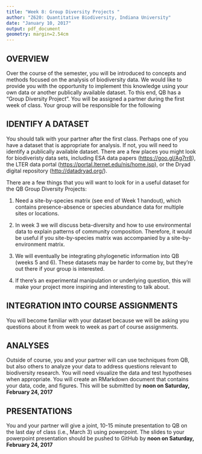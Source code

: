 ```yaml
---
title: "Week 8: Group Diversity Projects "
author: "Z620: Quantitative Biodiversity, Indiana University"
date: "January 10, 2017"
output: pdf_document
geometry: margin=2.54cm
---
```


## OVERVIEW
Over the course of the semester, you will be introduced to concepts and methods focused on the analysis of biodiversity data. 
We would like to provide you with the opportunity to implement this knowledge using your own data or another publically available dataset.
To this end, QB has a "Group Diversity Project". 
You will be assigned a partner during the first week of class. 
Your group will be responsible for the following

## IDENTIFY A DATASET
You should talk with your partner after the first class. 
Perhaps one of you have a dataset that is appropriate for analysis. 
If not, you will need to identify a publically available dataset.
There are a few places you might look for biodiveristy data sets, including ESA data papers (<https://goo.gl/Ag7rr8>), the LTER data portal (<https://portal.lternet.edu/nis/home.jsp>), or the Dryad digital repository (<http://datadryad.org/>). 

There are a few things that you will want to look for in a useful dataset for the QB Group Diversity Projects:

1) Need a site-by-species matrix (see end of Week 1 handout), which contains presence-absence or species abundance data for multiple sites or locations.

2) In week 3 we will discuss beta-diversity and how to use environmental data to explain patterns of community composition. Therefore, it would be useful if you site-by-species matrix was accompanied by a site-by-environment matrix.

3) We will eventually be integrating phylogenetic information into QB (weeks 5 and 6). These datasets may be harder to come by, but they're out there if your group is interested. 

4) If there's an experimental manipulation or underlying question, this will make your project more inspiring and interesting to talk about. 

## INTEGRATION INTO COURSE ASSIGNMENTS
You will become familiar with your dataset because we will be asking you questions about it from week to week as part of course assignments. 

## ANALYSES
Outside of course, you and your partner will can use techniques from QB, but also others to analyze your data to address questions relevant to biodiversity research. 
You will need visualize the data and test hypotheses when appropriate. You will create an RMarkdown document that contains your data, code, and figures. This will be submitted by **noon on Saturday, February 24, 2017**

## PRESENTATIONS
You and your partner will give a joint, 10-15 minute presentation to QB on the last day of class (i.e., March 3) using powerpoint. 
The slides to your powerpoint presentation should be pushed to GitHub by **noon on Saturday, February 24, 2017**

